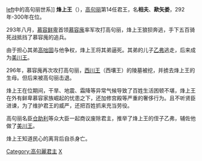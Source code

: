 {{unreferenced|time=2012-2-17}}
[[image:Goguryeo-monarchs(11-16).PNG|left]]中的高句丽世系]] 
{{Infobox Korean name
|hangul=봉상왕, 치갈왕 
|hanja=烽上王，雉葛王
|rr=Bongsang-wang, Chigal-wang 
|mr=Pongsang-wang, Ch'igal-wang  
|hangulborn=고상부 or 삽시루 
|hanjaborn=高相夫 or 歃矢婁
|rrborn=Go Sang-bu or Sapsiru 
|mrborn=Ko Sangbu or Sapsiru 
}}
'''烽上王'''（{{bd|？||300年||}}），[[高句丽|高句丽]]第14任君王，名'''相夫'''、'''歃矢娄'''，292年-300年在位。

293年八月，[[慕容|慕容]][[鲜卑|鲜卑]]首领[[慕容廆|慕容廆]]率军攻打高句丽，烽上王狼狈奔逃，手下五百骑死战抵挡了慕容廆的追兵。

由于担心其弟[[高咄固|高咄固]]与他争权，烽上王将其弟逼死。其弟的儿子[[乙弗|乙弗]]逃走，后来成为[[美川王|美川王]]。

296年，慕容廆再次攻打高句丽，[[西川王|西川王]]（西壤王）的陵墓被挖，并掳去烽上王的生母。但后来被高句丽击退。

烽上王在位期间，干旱、地震、霜降等异常气候导致了百姓生活困顿不堪，烽上王在外有鲜卑慕容家族崛起的忧患之下，还加修宫殿等严重的奢侈行为。且不听贤臣进谏，为了维护君王的威严，还把百姓抓来充当劳役。

高句丽名臣[[仓助利|仓助利]]等众大臣一起商议废除君主，推举了烽上王的侄子乙弗，辅佐他做了[[美川王|美川王]]。

烽上王知道民心的离背后自杀身亡。

{{start box}}
{{s-before|[[西川王|西川王]]}}
{{s-title|[[高句丽君主列表|高句丽君主]]|292年-300年}}
{{s-after|[[美川王|美川王]]}}
{{end box}}
{{高句丽君主}}
[[Category:高句麗君主|Category:高句麗君主]]
[[Category:高姓|X]]
